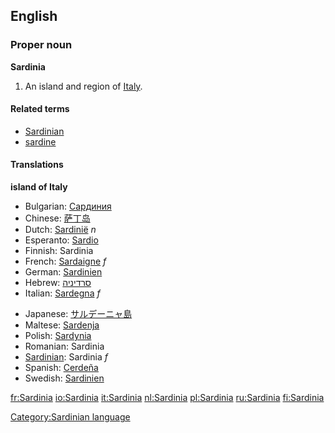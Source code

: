 ==English==
===Proper noun===
'''Sardinia'''

#An island and region of [[Italy]].

====Related terms====
*[[Sardinian]]
*[[sardine]]

====Translations====
'''island of Italy'''
{{top}}
*Bulgarian: [[Сардиния]]
*Chinese: [[萨丁岛]]
*Dutch: [[Sardinië]] ''n''
*Esperanto: [[Sardio]]
*Finnish: Sardinia
*French: [[Sardaigne]] ''f''
*German: [[Sardinien]]
*Hebrew: [[סרדיניה]]
*Italian: [[Sardegna]] ''f''
{{mid}}
*Japanese: [[サルデーニャ島]]
*Maltese: [[Sardenja]]
*Polish: [[Sardynia]]
*Romanian: Sardinia
*[[Sardinian]]: Sardinia ''f''
*Spanish: [[Cerdeña]]
*Swedish: [[Sardinien]]
{{bottom}}

[[Category:Sardinian language]]

[[fr:Sardinia]]
[[io:Sardinia]]
[[it:Sardinia]]
[[nl:Sardinia]]
[[pl:Sardinia]]
[[ru:Sardinia]]
[[fi:Sardinia]]